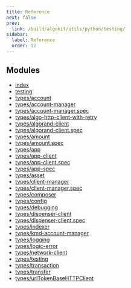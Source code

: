 ```yaml
---
title: Reference
next: false
prev:
  link: /build/algokit/utils/python/testing/
sidebar:
  label: Reference
  order: 12
---
```


## Modules
- [index](https://github.com/algorandfoundation/algokit-utils-ts/blob/main/docs/code/modules/index.md)
- [testing](https://github.com/algorandfoundation/algokit-utils-ts/blob/main/docs/code/modules/testing.md)
- [types/account](https://github.com/algorandfoundation/algokit-utils-ts/blob/main/docs/code/modules/types_account.md)
- [types/account-manager](https://github.com/algorandfoundation/algokit-utils-ts/blob/main/docs/code/modules/types_account_manager.md)
- [types/account-manager.spec](https://github.com/algorandfoundation/algokit-utils-ts/blob/main/docs/code/modules/types_account_manager_spec.md)
- [types/algo-http-client-with-retry](https://github.com/algorandfoundation/algokit-utils-ts/blob/main/docs/code/modules/types_algo_http_client_with_retry.md)
- [types/algorand-client](https://github.com/algorandfoundation/algokit-utils-ts/blob/main/docs/code/modules/types_algorand_client.md)
- [types/algorand-client.spec](https://github.com/algorandfoundation/algokit-utils-ts/blob/main/docs/code/modules/types_algorand_client_spec.md)
- [types/amount](https://github.com/algorandfoundation/algokit-utils-ts/blob/main/docs/code/modules/types_amount.md)
- [types/amount.spec](https://github.com/algorandfoundation/algokit-utils-ts/blob/main/docs/code/modules/types_amount_spec.md)
- [types/app](https://github.com/algorandfoundation/algokit-utils-ts/blob/main/docs/code/modules/types_app.md)
- [types/app-client](https://github.com/algorandfoundation/algokit-utils-ts/blob/main/docs/code/modules/types_app_client.md)
- [types/app-client.spec](https://github.com/algorandfoundation/algokit-utils-ts/blob/main/docs/code/modules/types_app_client_spec.md)
- [types/app-spec](https://github.com/algorandfoundation/algokit-utils-ts/blob/main/docs/code/modules/types_app_spec.md)
- [types/asset](https://github.com/algorandfoundation/algokit-utils-ts/blob/main/docs/code/modules/types_asset.md)
- [types/client-manager](https://github.com/algorandfoundation/algokit-utils-ts/blob/main/docs/code/modules/types_client_manager.md)
- [types/client-manager.spec](https://github.com/algorandfoundation/algokit-utils-ts/blob/main/docs/code/modules/types_client_manager_spec.md)
- [types/composer](https://github.com/algorandfoundation/algokit-utils-ts/blob/main/docs/code/modules/types_composer.md)
- [types/config](https://github.com/algorandfoundation/algokit-utils-ts/blob/main/docs/code/modules/types_config.md)
- [types/debugging](https://github.com/algorandfoundation/algokit-utils-ts/blob/main/docs/code/modules/types_debugging.md)
- [types/dispenser-client](https://github.com/algorandfoundation/algokit-utils-ts/blob/main/docs/code/modules/types_dispenser_client.md)
- [types/dispenser-client.spec](https://github.com/algorandfoundation/algokit-utils-ts/blob/main/docs/code/modules/types_dispenser_client_spec.md)
- [types/indexer](https://github.com/algorandfoundation/algokit-utils-ts/blob/main/docs/code/modules/types_indexer.md)
- [types/kmd-account-manager](https://github.com/algorandfoundation/algokit-utils-ts/blob/main/docs/code/modules/types_kmd_account_manager.md)
- [types/logging](https://github.com/algorandfoundation/algokit-utils-ts/blob/main/docs/code/modules/types_logging.md)
- [types/logic-error](https://github.com/algorandfoundation/algokit-utils-ts/blob/main/docs/code/modules/types_logic_error.md)
- [types/network-client](https://github.com/algorandfoundation/algokit-utils-ts/blob/main/docs/code/modules/types_network_client.md)
- [types/testing](https://github.com/algorandfoundation/algokit-utils-ts/blob/main/docs/code/modules/types_testing.md)
- [types/transaction](https://github.com/algorandfoundation/algokit-utils-ts/blob/main/docs/code/modules/types_transaction.md)
- [types/transfer](https://github.com/algorandfoundation/algokit-utils-ts/blob/main/docs/code/modules/types_transfer.md)
- [types/urlTokenBaseHTTPClient](https://github.com/algorandfoundation/algokit-utils-ts/blob/main/docs/code/modules/types_urlTokenBaseHTTPClient.md)